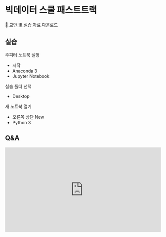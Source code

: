 # 빅데이터 스쿨 패스트트랙

[💾 교안 및 실습 자료 다운로드](https://drive.google.com/drive/folders/1LaSQxUX-ZwQnxtkHz_9_m-ARBdW_VLjT?usp=drive_link)

## 실습

주피터 노트북 실행
- 시작
- Anaconda 3
- Jupyter Notebook

실습 폴더 선택
- Desktop

새 노트북 열기
- 오른쪽 상단 New
- Python 3

## Q&A
<iframe src="https://tally.so/embed/wbOOKg?alignLeft=1&hideTitle=1&transparentBackground=1&dynamicHeight=0" loading="lazy" width="100%" height="274" frameborder="0" marginheight="0" marginwidth="0" title="Q&A"></iframe>
